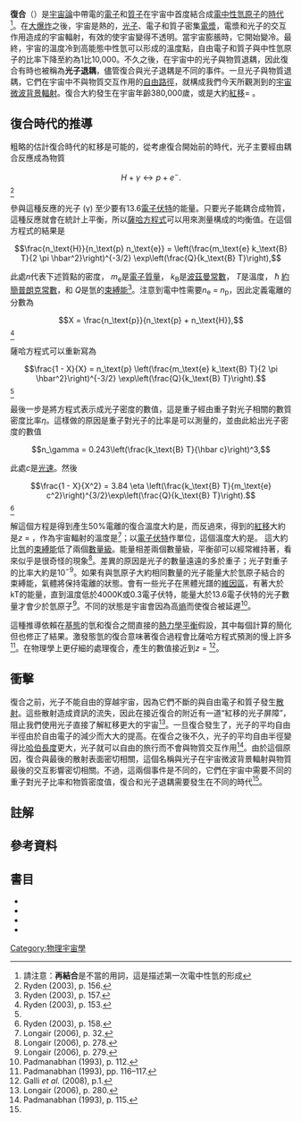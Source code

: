 {{Otheruses|復合 (伴侶關係)|subject=宇宙學|other=情侶或夫妻分手後再度相戀}}
{{Not|復合 (物理學)}}
'''復合'''（{{lang-en|'''Recombination'''}}）是[[宇宙論|宇宙論]]中帶電的[[電子|電子]]和[[質子|質子]]在宇宙中首度結合成[[電荷|電中性]][[氫|氫]][[原子|原子]]的[[曆元|時代]]<ref group="注">請注意：'''再結合'''是不當的用詞，這是描述第一次電中性氫的形成</ref>。在[[大爆炸|大爆炸]]之後，宇宙是熱的，[[光子|光子]]、電子和質子密集[[電漿|電漿]]，電漿和光子的交互作用造成的宇宙輻射，有效的使宇宙變得不透明。當宇宙膨脹時，它開始變冷。最終，宇宙的溫度冷到高能態中性氫可以形成的溫度點，自由電子和質子與中性氫原子的比率下降至約為1比10,000。不久之後，在宇宙中的光子與物質退耦，因此復合有時也被稱為'''光子退耦'''，儘管復合與光子退耦是不同的事件。一旦光子與物質退耦，它們在宇宙中不與物質交互作用的[[自由流|自由路徑]]，就構成我們今天所觀測到的[[宇宙微波背景輻射|宇宙微波背景輻射]]。復合大約發生在宇宙年齡380,000歲，或是大約[[紅移|紅移]]= {{val|1100}}。

==復合時代的推導==
粗略的估計復合時代的紅移是可能的，從考慮復合開始前的時代，光子主要經由耦合反應成為物質

:<math>
H + \gamma \longleftrightarrow p + e^{-}.
</math><ref>Ryden (2003), p. 156.</ref>

參與這種反應的光子 (γ) 至少要有13.6[[電子伏特|電子伏特]]的能量。只要光子能耦合成物質，這種反應就會在統計上平衡，所以[[薩哈電離方程|薩哈方程式]]可以用來測量構成的均衡值。在這個方程式的結果是

:<math>
\frac{n_\text{H}}{n_\text{p} n_\text{e}} = \left(\frac{m_\text{e} k_\text{B} T}{2 \pi \hbar^2}\right)^{-3/2} \exp\left(\frac{Q}{k_\text{B} T}\right),
</math>

此處''n''代表下述質點的密度，
''m''<sub>e</sub>是[[電子靜止質量|電子質量]]，
''k''<sub>B</sub>是[[波茲曼常數|波茲曼常數]]，
''T''是溫度，
''ħ'' [[普朗克常數|約簡普朗克常數]]，和
''Q''是氫的[[束縛能|束縛能]]<ref>Ryden (2003), p. 157.</ref>。注意到電中性需要''n''<sub>e</sub> = ''n''<sub>p</sub>，因此定義電離的分數為

:<math>
X = \frac{n_\text{p}}{n_\text{p} + n_\text{H}},
</math><ref name="r153">Ryden (2003), p. 153.</ref>

薩哈方程式可以重新寫為

:<math>
\frac{1 - X}{X} = n_\text{p} \left(\frac{m_\text{e} k_\text{B} T}{2 \pi \hbar^2}\right)^{-3/2} \exp\left(\frac{Q}{k_\text{B} T}\right).
</math><ref name = "r153" />

最後一步是將方程式表示成光子密度的數值，這是重子經由重子對光子相關的數質密度比率''η''。這樣做的原因是重子對光子的比率是可以測量的，並由此給出光子密度的數值

:<math>
n_\gamma = 0.243\left(\frac{k_\text{B} T}{\hbar c}\right)^3,
</math>

此處''c''是[[光速|光速]]。然後

:<math>
\frac{1 - X}{X^2} = 3.84 \eta \left(\frac{k_\text{B} T}{m_\text{e} c^2}\right)^{3/2}\exp\left(\frac{Q}{k_\text{B} T}\right).
</math><ref>Ryden (2003), p. 158.</ref>

解這個方程是得到產生50%電離的復合溫度大約是{{val|4000|ul=K}}，而反過來，得到的[[紅移|紅移]]大約是''z'' = {{val|1500}}，作為宇宙輻射的溫度是{{nowrap|1=''T''<sub>r</sub> = 2.728 (1 + z)}}<ref>Longair (2006), p. 32.</ref>；以[[電子伏特#作為溫度單位|電子伏特]]作單位，這個溫度大約是{{val|0.3|u=eV}}。 這大約比[[氫原子|氫]]的[[束縛能|束縛能]]低了兩個[[數量級|數量級]]。能量相差兩個數量級，平衡卻可以經常維持著，看來似乎是很奇怪的現象<ref>Longair (2006), p. 278.</ref>。差異的原因是光子的數量遠遠的多於重子；光子對重子的比率大約是10<sup>−9</sup>。如果有與氫原子大約相同數量的光子能量大於氫原子結合的束縛能，氣體將保持電離的狀態。會有一些光子在黑體光譜的[[維因近似|維因區]]，有著大於kT的能量，直到溫度低於4000K或0.3電子伏特，能量大於13.6電子伏特的光子數量才會少於氫原子<ref>Longair (2006), p. 279.</ref>。不同的狀態是宇宙會因為高[[熵|熵]]而使復合被延遲<ref>Padmanabhan (1993), p. 112.</ref>。

這種推導依賴在[[基態|基態]]的氫和復合之間直接的[[熱力學平衡|熱力學平衡]]假設，其中每個計算的簡化但也修正了結果。激發態氫的復合意味著復合過程會比薩哈方程式預測的慢上許多<ref>Padmanabhan (1993), pp. 116–117.</ref>。在物理學上更仔細的處理復合，產生的數值接近到''z'' = {{val|1100}}<ref>Galli ''et al.'' (2008), p.1.</ref>。

==衝擊==
復合之前，光子不能自由的穿越宇宙，因為它們不斷的與自由電子和質子發生[[湯姆森散射|散射]]。這些散射造成資訊的流失，因此在接近復合的附近有一道“紅移的光子屏障”，阻止我們使用光子直接了解紅移更大的宇宙<ref>Longair (2006), p. 280.</ref>。一旦復合發生了，光子的平均自由半徑由於自由電子的減少而大大的提高。在復合之後不久，光子的平均自由半徑變得比[[哈伯體積|哈伯長度]]更大，光子就可以自由的旅行而不會與物質交互作用<ref name="p115">Padmanabhan (1993), p. 115.</ref>。由於這個原因，復合與最後的散射表面密切相關，這個名稱與光子在宇宙微波背景輻射與物質最後的交互影響密切相關。不過，這兩個事件是不同的，它們在宇宙中需要不同的重子對光子比率和物質密度值，復合和光子退耦需要發生在不同的時代<ref name="p115"/>。

==註解==
{{reflist|group=注}}

==參考資料==
{{reflist|2}}

==書目==
* {{cite journal | author = Galli, S.; Bean, R.; Melchiorri, A.; Silk, J. | title = Delayed recombination and cosmic parameters | journal = [[Physical_Review_D|Physical Review D]] | volume = 78 | issue = 6 | pages = 063532 | year = 2008 | doi = 10.1103/PhysRevD.78.063532 |id = {{arxiv|0807.1420}}}}
* {{cite book | last = Longair | first = Malcolm | title = Galaxy Formation | publisher = [[Springer_(publisher)|Springer]] | year = 2006 | isbn = 9783540734772 | url = http://books.google.com/?id=blzugw-83nAC}}
* {{cite book | last = Padmanabhan | first = Thanu | title = Structure formation in the universe | publisher = [[Cambridge_University_Press|Cambridge University Press]] | year = 1993 | isbn = 0521424860 | url = http://books.google.com/?id=AJlOVBRZJtIC}}
* {{cite book | last = Ryden | first = Barbara | title = Introduction to Cosmology | publisher = [[Addison-Wesley|Addison-Wesley]] | year = 2003 | isbn = 0805389121 | url = http://books.google.com/?id=z27vAAAAMAAJ}}

{{物理宇宙學}}

[[Category:物理宇宙學|Category:物理宇宙學]]